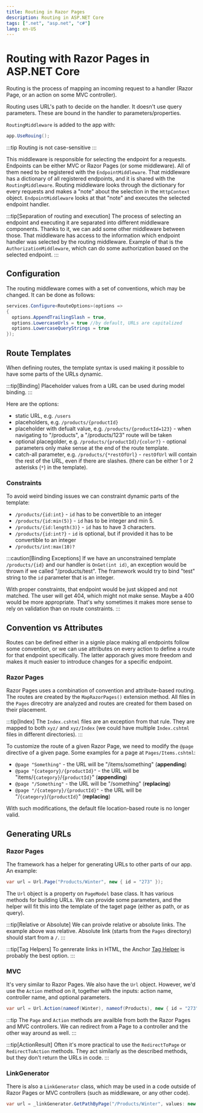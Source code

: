 ```yaml
---
title: Routing in Razor Pages
description: Routing in ASP.NET Core
tags: [".net", "asp.net", "c#"]
lang: en-US
---
```



# Routing with Razor Pages in ASP.NET Core

Routing is the process of mapping an incoming request to a handler (Razor Page,
or an action on some MVC controller).

Routing uses URL's path to decide on the handler. It doesn't use query
parameters. These are bound in the handler to parameters/properties.

`RoutingMiddleware` is added to the app with:

```csharp
app.UseRouing();
```

:::tip
Routing is not case-sensitive
:::

This middleware is responsible for selecting the endpoint for a requests.
Endpoints can be either MVC or Razor Pages (or some middleware). All of them
need to be registered with the `EndpointMiddleware`. That middleware has a
dictionary of all registered endpoints, and it is shared with the
`RoutingMiddleware`. Routing middleware looks through the dictionary for every
requests and makes a "note" about the selection in the `HttpContext` object.
`EndpointMiddleware` looks at that "note" and executes the selected endpoint
handler.

:::tip[Separation of routing and execution]
The process of selecting an endpoint and executing it are separated into
different middleware components. Thanks to it, we can add some other middleware
between those. That middleware has access to the information which endpoint
handler was selected by the routing middleware. Example of that is the
`AuthorizationMiddleware`, which can do some authorization based on the selected
endpoint.
:::

## Configuration

The routing middleware comes with a set of conventions, which may be changed. It can be done as follows:

```csharp
services.Configure<RouteOptions>(options => 
{
  options.AppendTrailingSlash = true,
  options.LowercaseUrls = true //by default, URLs are capitalized
  options.LowercaseQueryStrings = true
});
```

## Route Templates

When defining routes, the template syntax is used making it possible to have
some parts of the URLs dynamic.

:::tip[Binding]
Placeholder values from a URL can be used during model binding.
:::

Here are the options:

- static URL, e.g. `/users`
- placeholders, e.g. `/products/{productId}`
- placeholder with defualt value, e.g. `/products/{productId=123}` - when
  navigating to "/products", a "/products/123" route will be taken
- optional placegolder, e.g. `/products/{productId}/{color?}` - optional
  parameters only make sense at the end of the route template.
- catch-all parameter, e.g. `/products/{*restOfUrl}` - `restOfUrl` will contain
  the rest of the URL, even if there are slashes. (there can be either 1 or 2
  asterisks (`*`) in the template).

### Constraints

To avoid weird binding issues we can constraint dynamic parts of the template:

- `/products/{id:int}` - `id` has to be convertible to an integer
- `/products/{id:min(5)}` - `id` has to be integer and min 5.
- `/products/{id:length(3)}` - `id` has to have 3 characters.
- `/products/{id:int?}` - `id` is optional, but if provided it has to be
  convertible to an integer
- `/products/int:max(10)?`

:::caution[Binding Exceptions]
If we have an unconstrained template `/products/{id}` and our handler is
`OnGet(int id)`, an exception would be thrown if we called "/products/test". The
framework would try to bind "test" string to the `id` parameter that is an
integer.

With proper constraints, that endpoint would be just skipped and not matched.
The user will get 404, which might not make sense. Maybe a 400 would be more
appropriate. That's why sometimes it makes more sense to rely on validation than
on route constraints.
:::

## Convention vs Attributes

Routes can be defined either in a signle place making all endpoints follow some
convention, or we can use attributes on every action to define a route for that
endpoint specifically. The latter apporach gives more freedom and makes it much
easier to introduce changes for a specific endpoint.

### Razor Pages

Razor Pages uses a combination of convention and attribute-based routing. The
routes are created by the `MapRazorPages()` extension method. All files in the
`Pages` direcotry are analyzed and routes are created for them based on their
placement.

:::tip[Index]
The `Index.cshtml` files are an exception from that rule. They are mapped to
both `xyz/` and `xyz/Index` (we could have multiple `Index.cshtml` files in
different directories).
:::

To customize the route of a given Razor Page, we need to modify the `@page`
directive of a given page. Some examples for a page at `Pages/Items.cshtml`:

- `@page "Something"` - the URL will be "/items/something" (**appending**)
- `@page "{category}/{productId}"` - the URL will be
  "items/`{category}`/`{productId}`" (**appending**)
- `@page "/Something"` - the URL will be "/something" (**replacing**)
- `@page "/{category}/{productId}"` - the URL will be
  "/`{category}`/`{productId}`" (**replacing**)

With such modifications, the default file location-based route is no longer
valid.

## Generating URLs

### Razor Pages

The framework has a helper for generating URLs to other parts of our app.
An example:

```csharp
var url = Url.Page("Products/Winter", new { id = "273" });
```

The `Url` object is a property on `PageModel` base class. It has various methods
for building URLs. We can provide some parameters, and the helper will fit this
into the template of the taget page (either as path, or as query).

:::tip[Relative or Absolute]
We can proivde relative or absolute links. The example above was relative.
Absolute link (starts from the `Pages` directory) should start from a `/`.
:::

:::tip[Tag Helpers]
To genrerate links in HTML, the Anchor [Tag
Helper](./razor-pages.md#tag-helpers) is probably the best option.
:::

### MVC

It's very similar to Razor Pages. We also have the `Url` object. However, we'd
use the `Action` method on it, together with the inputs: action name, controller
name, and optional parameters.

```csharp
var url = Url.Action(nameof(Winter), nameof(Products), new { id = "273" });
```

:::tip
The `Page` and `Action` methods are availble from both the Razor Pages and MVC
controllers. We can redirect from a Page to a controller and the other way
around as well.
:::

:::tip[ActionResult]
Often it's more practical to use the `RedirectToPage` or `RedirectToAction`
methods. They act similarly as the described methods, but they don't return the
URLs in code.
:::

### LinkGenerator

There is also a `LinkGenerator` class, which may be used in a code outside of
Razor Pages or MVC controllers (such as middleware, or any other code).

```csharp
var url = _linkGenerator.GetPathByPage("/Products/Winter", values: new { id: "273" });
```